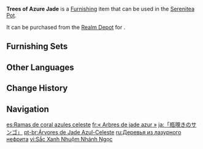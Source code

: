 {{Furnishing Infobox
|id             = 372436
|image          = Item Trees of Azure Jade.png
|category       = Landform
|subcategory    = Small Shrub
|quality        = 3
|adeptal_energy = 20
|load           = 50
|reduced_load   = 50
|description    = Coral branches that may be found in shallow waters, whose color shifts as you look at it from bottom to top, starting light purple and finishing with bright powder blue, both of which glow faintly in the dark.<br>These coral are very rarely found near [[Narukami Island]], but when war breaks out, one can sometimes find merchants bringing some to sell as potted plants.<br>Thanks to these sales, most people have a pretty decent opinion of [[Watatsumi Island]] on the whole, believing it to be an island surrounded by beautiful coral — such opinions further puzzle them as to why the [[Shogunate]] and the [[Watatsumi Army|resistance]] would be at war.
|mention        = Inazuma Shogunate;Watatsumi Army
|source1        = [[Realm Depot]]
}}
'''Trees of Azure Jade''' is a [[Furnishing]] item that can be used in the [[Serenitea Pot]].

It can be purchased from the [[Realm Depot]] for {{Item|Realm Currency|30|x=80}}.

==Furnishing Sets==
{{Craft Usage|type=Furnishing Set}}

==Other Languages==
{{Other Languages
|en      = Trees of Azure Jade
|zhs     = 「琼树映瓶覗」
|zhs_rm  = "Qióng Shù Yìng Píng Sì"
|zht     = 「瓊樹映瓶覗」
|zht_rm  = "Qióng Shù Yìng Píng Sì"
|zh_tl   = 
|ja      = 「瓶覗きのサンゴ」
|ja_rm   = "Kamenozoki no Sango"
|ja_tl   = "[https://www.colordic.org/colorsample/2090 ''Kamenozoki''] (faint indigo blue) Coral"
|ko      = 「옥색에 비친 가지」
|ko_rm   = "Oksaek-e Bichin Gaji"
|ko_tl   = "Branches Lighted Up on Jade"
|es      = Ramas de coral azules celeste
|es_tl   = Blue Celestial Coral Branches
|fr      = «&nbsp;Arbres de jade azur&nbsp;»
|fr_tl   = "Trees of Azure Jade"
|ru      = Деревья из лазурного нефрита
|ru_tl   = Trees of Azure Jade
|th      = "ต้นประกายฟ้า"
|th_rm   = 
|th_tl   = 
|vi      = Sắc Xanh Nhuộm Nhánh Ngọc
|vi_tl   = 
|de      = „Bäume in Azurglanz“
|de_tl   = "Trees in Azur Shine"
|id      = "Karang Berwarna Giok"
|id_tl   = "Jade-Colored Coral"
|pt      = Árvores de Jade Azul-Celeste
|pt_tl   = 
|tr      = Mavi Yeşim Ağaçları
|tr_tl   = 
|it      = Rami di giada azzurra
|it_tl   = 
}}

==Change History==
{{Change History|2.2}}

==Navigation==
{{Furnishing Navbox|exterior}}

[[es:Ramas de coral azules celeste]]
[[fr:« Arbres de jade azur »]]
[[ja:「瓶覗きのサンゴ」]]
[[pt-br:Árvores de Jade Azul-Celeste]]
[[ru:Деревья из лазурного нефрита]]
[[vi:Sắc Xanh Nhuộm Nhánh Ngọc]]
